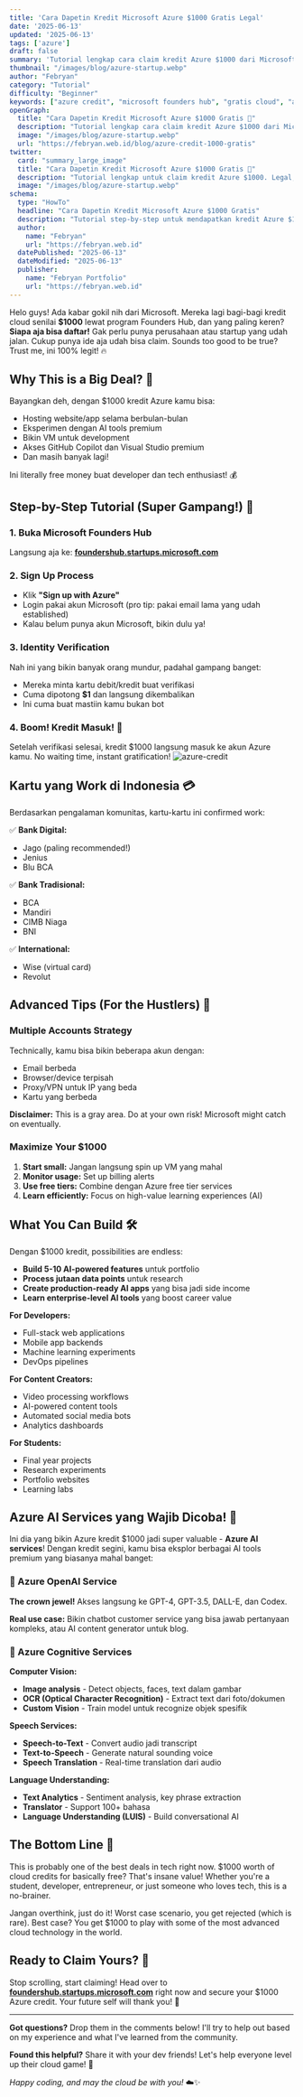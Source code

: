 ```yaml
---
title: 'Cara Dapetin Kredit Microsoft Azure $1000 Gratis Legal'
date: '2025-06-13'
updated: '2025-06-13'
tags: ['azure']
draft: false
summary: 'Tutorial lengkap cara claim kredit Azure $1000 dari Microsoft Founders Hub. Legal, gratis, dan gampang banget! Perfect buat startup atau side project kamu.'
thumbnail: "/images/blog/azure-startup.webp"
author: "Febryan"
category: "Tutorial"
difficulty: "Beginner"
keywords: ["azure credit", "microsoft founders hub", "gratis cloud", "azure tutorial", "startup credit", "cloud computing", "azure free"]
openGraph:
  title: "Cara Dapetin Kredit Microsoft Azure $1000 Gratis 💸"
  description: "Tutorial lengkap cara claim kredit Azure $1000 dari Microsoft Founders Hub. Legal, gratis, dan gampang banget untuk startup atau side project!"
  image: "/images/blog/azure-startup.webp"
  url: "https://febryan.web.id/blog/azure-credit-1000-gratis"
twitter:
  card: "summary_large_image"
  title: "Cara Dapetin Kredit Microsoft Azure $1000 Gratis 🚀"
  description: "Tutorial lengkap untuk claim kredit Azure $1000. Legal, gratis, dan gampang banget!"
  image: "/images/blog/azure-startup.webp"
schema:
  type: "HowTo"
  headline: "Cara Dapetin Kredit Microsoft Azure $1000 Gratis"
  description: "Tutorial step-by-step untuk mendapatkan kredit Azure $1000 gratis, legal melalui Microsoft Founders Hub, lengkap dengan tips."
  author:
    name: "Febryan"
    url: "https://febryan.web.id"
  datePublished: "2025-06-13"
  dateModified: "2025-06-13"
  publisher:
    name: "Febryan Portfolio"
    url: "https://febryan.web.id"
---
```



Helo guys! Ada kabar gokil nih dari Microsoft. Mereka lagi bagi-bagi kredit cloud senilai **$1000** lewat program Founders Hub, dan yang paling keren? **Siapa aja bisa daftar!** Gak perlu punya perusahaan atau startup yang udah jalan. Cukup punya ide aja udah bisa claim. Sounds too good to be true? Trust me, ini 100% legit! 🔥

## Why This is a Big Deal? 🤯

Bayangkan deh, dengan $1000 kredit Azure kamu bisa:
- Hosting website/app selama berbulan-bulan
- Eksperimen dengan AI tools premium
- Bikin VM untuk development
- Akses GitHub Copilot dan Visual Studio premium
- Dan masih banyak lagi!

Ini literally free money buat developer dan tech enthusiast! 💰

## Step-by-Step Tutorial (Super Gampang!) 📝

### 1. Buka Microsoft Founders Hub
Langsung aja ke: **[foundershub.startups.microsoft.com](foundershub.startups.microsoft.com)**

### 2. Sign Up Process
- Klik **"Sign up with Azure"**
- Login pakai akun Microsoft (pro tip: pakai email lama yang udah established)
- Kalau belum punya akun Microsoft, bikin dulu ya!

### 3. Identity Verification
Nah ini yang bikin banyak orang mundur, padahal gampang banget:
- Mereka minta kartu debit/kredit buat verifikasi
- Cuma dipotong **$1** dan langsung dikembalikan
- Ini cuma buat mastiin kamu bukan bot

### 4. Boom! Kredit Masuk! 🎉
Setelah verifikasi selesai, kredit $1000 langsung masuk ke akun Azure kamu. No waiting time, instant gratification! 
![azure-credit](/images/blog/azure-startup.webp)

## Kartu yang Work di Indonesia 💳

Berdasarkan pengalaman komunitas, kartu-kartu ini confirmed work:

✅ **Bank Digital:**
- Jago (paling recommended!)
- Jenius
- Blu BCA

✅ **Bank Tradisional:**
- BCA
- Mandiri
- CIMB Niaga
- BNI

✅ **International:**
- Wise (virtual card)
- Revolut

## Advanced Tips (For the Hustlers) 🧠

### Multiple Accounts Strategy
Technically, kamu bisa bikin beberapa akun dengan:
- Email berbeda
- Browser/device terpisah
- Proxy/VPN untuk IP yang beda
- Kartu yang berbeda

**Disclaimer:** This is a gray area. Do at your own risk! Microsoft might catch on eventually.

### Maximize Your $1000
1. **Start small:** Jangan langsung spin up VM yang mahal
2. **Monitor usage:** Set up billing alerts
3. **Use free tiers:** Combine dengan Azure free tier services
4. **Learn efficiently:** Focus on high-value learning experiences (AI)

## What You Can Build 🛠️

Dengan $1000 kredit, possibilities are endless:

- **Build 5-10 AI-powered features** untuk portfolio
- **Process jutaan data points** untuk research
- **Create production-ready AI apps** yang bisa jadi side income
- **Learn enterprise-level AI tools** yang boost career value

**For Developers:**
- Full-stack web applications
- Mobile app backends
- Machine learning experiments
- DevOps pipelines

**For Content Creators:**
- Video processing workflows
- AI-powered content tools
- Automated social media bots
- Analytics dashboards

**For Students:**
- Final year projects
- Research experiments
- Portfolio websites
- Learning labs

## Azure AI Services yang Wajib Dicoba! 🤖

Ini dia yang bikin Azure kredit $1000 jadi super valuable - **Azure AI services**! Dengan kredit segini, kamu bisa eksplor berbagai AI tools premium yang biasanya mahal banget:

### 🧠 Azure OpenAI Service
**The crown jewel!** Akses langsung ke GPT-4, GPT-3.5, DALL-E, dan Codex. 

**Real use case:** Bikin chatbot customer service yang bisa jawab pertanyaan kompleks, atau AI content generator untuk blog.

### 🎯 Azure Cognitive Services
**Computer Vision:**
- **Image analysis** - Detect objects, faces, text dalam gambar
- **OCR (Optical Character Recognition)** - Extract text dari foto/dokumen
- **Custom Vision** - Train model untuk recognize objek spesifik

**Speech Services:**
- **Speech-to-Text** - Convert audio jadi transcript
- **Text-to-Speech** - Generate natural sounding voice
- **Speech Translation** - Real-time translation dari audio

**Language Understanding:**
- **Text Analytics** - Sentiment analysis, key phrase extraction
- **Translator** - Support 100+ bahasa
- **Language Understanding (LUIS)** - Build conversational AI

## The Bottom Line 💯

This is probably one of the best deals in tech right now. $1000 worth of cloud credits for basically free? That's insane value! Whether you're a student, developer, entrepreneur, or just someone who loves tech, this is a no-brainer.

Jangan overthink, just do it! Worst case scenario, you get rejected (which is rare). Best case? You get $1000 to play with some of the most advanced cloud technology in the world.

## Ready to Claim Yours? 🚀

Stop scrolling, start claiming! Head over to **[foundershub.startups.microsoft.com](foundershub.startups.microsoft.com)** right now and secure your $1000 Azure credit. Your future self will thank you! 🙏

---

**Got questions?** Drop them in the comments below! I'll try to help out based on my experience and what I've learned from the community.

**Found this helpful?** Share it with your dev friends! Let's help everyone level up their cloud game! 🤝

*Happy coding, and may the cloud be with you!* ☁️✨